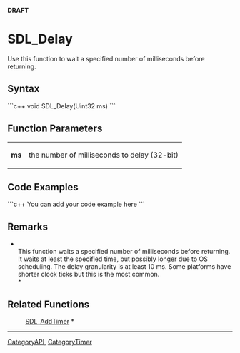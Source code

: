 <!-- pragma section-numbers off -->
<!-- pragma disable-camelcase -->
'''DRAFT'''

= SDL_Delay =
Use this function to wait a specified number of milliseconds before returning.


== Syntax ==
```c++
void SDL_Delay(Uint32 ms)
```

== Function Parameters ==
{|
|'''ms'''
|the number of milliseconds to delay (32-bit)
|}

== Code Examples ==
```c++
You can add your code example here
```

== Remarks ==
*<br/>This function waits a specified number of milliseconds before returning. It waits at least the specified time, but possibly longer due to OS scheduling. The delay granularity is at least 10 ms. Some platforms have shorter clock ticks but this is the most common.<br/>*

== Related Functions ==
:[[SDL_AddTimer]] *

----
[[CategoryAPI]], [[CategoryTimer]]
